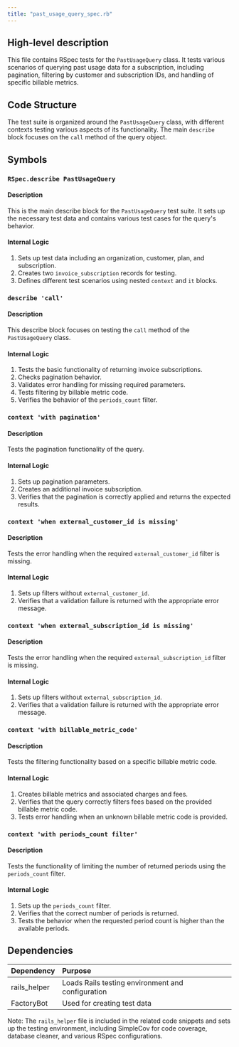 ```yaml
---
title: "past_usage_query_spec.rb"
---
```


## High-level description
This file contains RSpec tests for the `PastUsageQuery` class. It tests various scenarios of querying past usage data for a subscription, including pagination, filtering by customer and subscription IDs, and handling of specific billable metrics.

## Code Structure
The test suite is organized around the `PastUsageQuery` class, with different contexts testing various aspects of its functionality. The main `describe` block focuses on the `call` method of the query object.

## Symbols

### `RSpec.describe PastUsageQuery`
#### Description
This is the main describe block for the `PastUsageQuery` test suite. It sets up the necessary test data and contains various test cases for the query's behavior.

#### Internal Logic
1. Sets up test data including an organization, customer, plan, and subscription.
2. Creates two `invoice_subscription` records for testing.
3. Defines different test scenarios using nested `context` and `it` blocks.

### `describe 'call'`
#### Description
This describe block focuses on testing the `call` method of the `PastUsageQuery` class.

#### Internal Logic
1. Tests the basic functionality of returning invoice subscriptions.
2. Checks pagination behavior.
3. Validates error handling for missing required parameters.
4. Tests filtering by billable metric code.
5. Verifies the behavior of the `periods_count` filter.

### `context 'with pagination'`
#### Description
Tests the pagination functionality of the query.

#### Internal Logic
1. Sets up pagination parameters.
2. Creates an additional invoice subscription.
3. Verifies that the pagination is correctly applied and returns the expected results.

### `context 'when external_customer_id is missing'`
#### Description
Tests the error handling when the required `external_customer_id` filter is missing.

#### Internal Logic
1. Sets up filters without `external_customer_id`.
2. Verifies that a validation failure is returned with the appropriate error message.

### `context 'when external_subscription_id is missing'`
#### Description
Tests the error handling when the required `external_subscription_id` filter is missing.

#### Internal Logic
1. Sets up filters without `external_subscription_id`.
2. Verifies that a validation failure is returned with the appropriate error message.

### `context 'with billable_metric_code'`
#### Description
Tests the filtering functionality based on a specific billable metric code.

#### Internal Logic
1. Creates billable metrics and associated charges and fees.
2. Verifies that the query correctly filters fees based on the provided billable metric code.
3. Tests error handling when an unknown billable metric code is provided.

### `context 'with periods_count filter'`
#### Description
Tests the functionality of limiting the number of returned periods using the `periods_count` filter.

#### Internal Logic
1. Sets up the `periods_count` filter.
2. Verifies that the correct number of periods is returned.
3. Tests the behavior when the requested period count is higher than the available periods.

## Dependencies
| Dependency | Purpose |
|:-----------|:--------|
| rails_helper | Loads Rails testing environment and configuration |
| FactoryBot | Used for creating test data |

Note: The `rails_helper` file is included in the related code snippets and sets up the testing environment, including SimpleCov for code coverage, database cleaner, and various RSpec configurations.